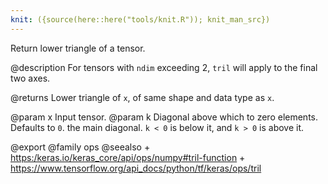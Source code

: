 ```yaml
---
knit: ({source(here::here("tools/knit.R")); knit_man_src})
---
```

Return lower triangle of a tensor.

@description
For tensors with `ndim` exceeding 2, `tril` will apply to the
final two axes.

@returns
    Lower triangle of `x`, of same shape and data type as `x`.

@param x Input tensor.
@param k Diagonal above which to zero elements. Defaults to `0`. the
    main diagonal. `k < 0` is below it, and `k > 0` is above it.

@export
@family ops
@seealso
+ <https:/keras.io/keras_core/api/ops/numpy#tril-function>
+ <https://www.tensorflow.org/api_docs/python/tf/keras/ops/tril>
